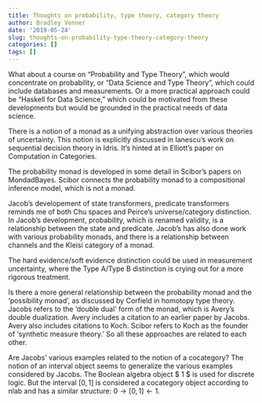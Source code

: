 ```yaml
---
title: Thoughts on probability, type theory, category theory
author: Bradley Venner
date: '2019-05-24'
slug: thoughts-on-probability-type-theory-category-theory
categories: []
tags: []
---
```

What about a course on "Probability and Type Theory", which would concentrate on probability, or "Data Science and Type Theory", which could include databases and measurements.  Or a more practical approach could be "Haskell for Data Science," which could be motivated from these developments but would be grounded in the practical needs of data science.

There is a notion of a monad as a unifying abstraction over various theories of uncertainty.  This notion is explicitly discussed in Ianescu's work on sequential decision theory in Idris.  It's hinted at in Elliott's paper on Computation in Categories.  

The probability monad is developed in some detail in Scibor's papers on MondadBayes.  Scibor connects the probability monad to a compositional inference model, which is not a monad.

Jacob's developement of state transformers, predicate transformers reminds me of both Chu spaces and Peirce's universe/category distinction.  In Jacob's development, probability, which is renamed validity, is a relationship between the state and predicate.  Jacob's has also done work with various probability monads, and there is a relationship between channels and the Kleisi category of a monad.

The hard evidence/soft evidence distinction could be used in measurement uncertainty, where the Type A/Type B distinction is crying out for a more rigorous treatment.

Is there a more general relationship between the probability monad and the 'possibility monad', as discussed by Corfield in homotopy type theory.  
Jacobs refers to the 'double dual' form of the monad, which is Avery's double dualization.  Avery includes a citation to an earlier paper by Jacobs.  Avery also includes citations to Koch.  Scibor refers to Koch as the founder of 'synthetic measure theory.'  So all these approaches are related to each other.

Are Jacobs' various examples related to the notion of a cocategory?  The notion of an interval object seems to generalize the various examples considered by Jacobs.  The Boolean algebra object $ 1 \rightarrow  2 \leftarrow 1 $ is used for discrete logic.  But the interval $[0,1]$ is considered a cocategory object according to nlab and has a similar structure:  $0 \rightarrow [0,1] \leftarrow 1$.  